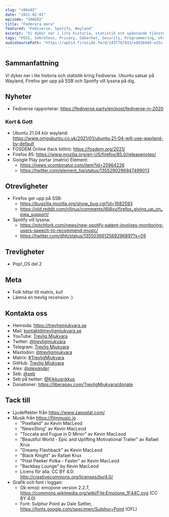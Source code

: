 ```yaml
---
slug: "s06e02"
date: "2021-02-01"
episode: "S06E02"
title: "Federera mera"
featured: "Fediverse, Spotify, Wayland"
excerpt: "Vi dyker ner i lite historia, statistik och spännande tjänster kring Fediverse. Ubuntu satsar på Wayland, Firefox ger upp på SSB och Spotify vill lyssna på dig."
tags: "FOSS, Sekretess, Privacy, Säkerhet, Security, Programmering, Utveckling, Mjukvara, PinePhone, Technology, Linux, Open Source, Pine64, SSB, Google, Google Play, Matrix, Element, Pop!_OS, Spotify, Patent, Firefox, Mozilla, FOSDEM, Fediverse, Pleroma, WriteFreely, Pixelfed, Mastodon, PeerTube, Ubuntu, Wayland"
audioSourcePath: "https://aphid.fireside.fm/d/1437767933/e86366d5-e25c-4aab-9a13-33b7144ac160/3487537e-d4f6-4131-a00c-df17e5c4afa4.mp3"
---
```

## Sammanfattning
Vi dyker ner i lite historia och statistik kring Fediverse. Ubuntu satsar på Wayland, Firefox ger upp på SSB och Spotify vill lyssna på dig.

## Nyheter
- Fediverse rapporterar: https://fediverse.party/en/post/fediverse-in-2020

### Kort & Gott 
- Ubuntu 21.04 kör wayland: https://www.omgubuntu.co.uk/2021/01/ubuntu-21-04-will-use-wayland-by-default
- FOSDEM Online (tack bittin): https://fosdem.org/2021/
- Firefox 85: https://www.mozilla.org/en-US/firefox/85.0/releasenotes/
- Google Play portar (matrix) Element: 
    - https://news.ycombinator.com/item?id=25964226
    - https://twitter.com/element_hq/status/1355290296947499013

## Otrevligheter
- Firefox ger upp på SSB: 
    - https://bugzilla.mozilla.org/show_bug.cgi?id=1682593
    - https://old.reddit.com/r/linux/comments/l6i8xv/firefox_giving_up_on_pwa_support/
- Spotify vill lyssna: 
    - https://pitchfork.com/news/new-spotify-patent-involves-monitoring-users-speech-to-recommend-music/
    - https://twitter.com/dhh/status/1355036612569296897?s=09

## Trevligheter
- Pop!\_OS del 2

## Meta
- Folk hittar till matrix, kul!
- Lämna en trevlig recension :)

## Kontakta oss
- Hemsida: https://trevligmjukvara.se
- Mail: kontakt@trevligmjukvara.se
- YouTube: [Trevlig Mjukvara](https://www.youtube.com/channel/UCRVmpkj-XM6UhUCjGiL3hhQ)
- Twitter: [@trevligmjukvara](https://twitter.com/trevligmjukvara)
- Telegram: [Trevlig Mjukvara](https://t.me/trevligmjukvara)
- Mastodon: [@trevligmjukvara](https://fikaverse.club/@trevligmjukvara)
- Matrix: [#TrevligMjukvara](https://matrix.to/#/%23TrevligMjukvara:matrix.org)
- GitHub: [Trevlig Mjukvara](https://github.com/trevligmjukvara)
- Alex: [@_alexander_](https://mastodon.online/@_alexander_)
- Seb: [@seb](https://social.gelotte.dev/@seb)
- Seb på twitter: [@Kikkusrikkus](https://twitter.com/Kikkusrikkus)
- Donationer: https://liberapay.com/TrevligMjukvara/donate

## Tack till
- Ljudeffekter från https://www.zapsplat.com/
- Musik från https://filmmusic.io
  - "Pixelland" av Kevin MacLeod
  - "NewsSting" av Kevin MacLeod
  - "Toccata and Fugue in D Minor" av Kevin MacLeod
  - "Beautiful World - Epic and Uplifting Motivational Trailer" av Rafael Krux
  - "Dreamy Flashback" av Kevin MacLeod
  - "Black Knight" av Rafael Krux
  - "Pixel Peeker Polka - Faster" av Kevin MacLeod
  - "Backbay Lounge" by Kevin MacLeod
  - Licens för alla: CC BY 4.0: http://creativecommons.org/licenses/by/4.0/
- Grafik och font i loggan:
  - Ok-emoji: emojione version 2.2.7, https://commons.wikimedia.org/wiki/File:Emojione_1F44C.svg (CC BY 4.0)
  - Font: Sulphur Point av Dale Sattler, https://fonts.google.com/specimen/Sulphur+Point (OFL)
